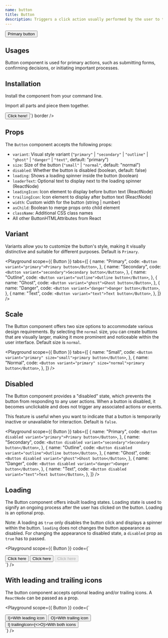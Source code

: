 ```yaml
---
name: button
title: Button
description: Triggers a click action usually performed by the user to trigger an event such as submitting a form or closing a dialog.
---
```


<Preview>
  <Button variant="primary">Primary button</Button>
</Preview>

## Usages

Button component is used for primary actions, such as submitting forms, confirming decisions, or initiating important processes.

## Installation

Install the component from your command line.

<LiveProvider>
  <LiveEditor code={`npm install @raystack/apsara`} border />
</LiveProvider>

Import all parts and piece them together.

<LiveProvider>
    <LiveEditor code={`

<Button variant="primary">Click here!</Button>`} border />
</LiveProvider>


## Props

The `Button` component accepts the following props:

- `variant`: Visual style variant (`"primary"` | `"secondary"` | `"outline"` | `"ghost"` | `"danger"` | `"text"`, default: "primary")
- `size`: Size of the button (`"small"` | `"normal"`, default: "normal")
- `disabled`: Whether the button is disabled (boolean, default: false)
- `loading`: Shows a loading spinner inside the button (boolean)
- `loaderText`: Optional text to display next to the loading spinner (ReactNode)
- `leadingIcon`: Icon element to display before button text (ReactNode)
- `trailingIcon`: Icon element to display after button text (ReactNode)
- `width`: Custom width for the button (string | number)
- `asChild`: Boolean to merge props onto child element
- `className`: Additional CSS class names
- All other ButtonHTMLAttributes from React


## Variant

Variants allow you to customize the button's style, making it visually distinctive and suitable for different purposes. Default is `Primary`.

<Playground
  scope={{ Button }}
  tabs={[
    {
      name: "Primary",
      code: `<Button variant="primary">Primary button</Button>`,
    },
    {
      name: "Secondary",
      code: `<Button variant="secondary">Secondary button</Button>`,
    },
    {
      name: "Outline",
      code: `<Button variant="outline">Outline button</Button>`,
    },
    {
      name: "Ghost",
      code: `<Button variant="ghost">Ghost button</Button>`,
    },
    {
      name: "Danger",
      code: `<Button variant="danger">Danger button</Button>`,
    },
    {
      name: "Text",
      code: `<Button variant="text">Text button</Button>`,
    },
  ]}
/>


## Scale

The Button component offers two size options to accommodate various design requirements. By selecting the `normal` size, you can create buttons that are visually larger, making it more prominent and noticeable within the user interface. Default size is `normal`.

<Playground
  scope={{ Button }}
  tabs={[
    {
      name: "Small",
      code: `<Button variant="primary" size="small">primary button</Button>`,
    },
    {
      name: "Normal",
      code: `<Button variant="primary" size="normal">primary button</Button>`,
    },
  ]}
/>

## Disabled

The Button component provides a "disabled" state, which prevents the button from responding to any user actions. When a button is disabled, it becomes unclickable and does not trigger any associated actions or events.

This feature is useful when you want to indicate that a button is temporarily inactive or unavailable for interaction. Default is `false`.

<Playground
  scope={{ Button }}
  tabs={[
    {
      name: "Primary",
      code: `<Button disabled variant="primary">Primary button</Button>`,
    },
    {
      name: "Secondary",
      code: `<Button disabled variant="secondary">Secondary button</Button>`,
    },
    {
      name: "Outline",
      code: `<Button disabled variant="outline">Outline button</Button>`,
    },
    {
      name: "Ghost",
      code: `<Button disabled variant="ghost">Ghost button</Button>`,
    },
    {
      name: "Danger",
      code: `<Button disabled variant="danger">Danger button</Button>`,
    },
    {
      name: "Text",
      code: `<Button disabled variant="text">Text button</Button>`,
    },
  ]}
/>

## Loading

The Button component offers inbuilt loading states. Loading state is used to signify an ongoing process after the user has clicked on the button. Loading is an optional prop.

Note: A loading as `true` only disables the button click and displays a spinner within the button. `loading` does not changes the button appearance as disabled. For changing the appearance to disabled state, a `disabled` prop as `true` has to passed.

<Playground
  scope={{ Button }}
  code={`
<div style={{display:'flex', gap: '8px'}}>
    <Button variant="primary" loading>Click here</Button>
    <Button variant="primary" loading loaderText="Custom Loading...">Click here</Button>
    <Button variant="primary" loading loaderText="Loading..." disabled>Click here</Button>
</div>
`}
/>

## With leading and trailing icons

The button component accepts optional leading and/or trailing icons. A `ReactNode` can be passed as a prop.

<Playground
  scope={{ Button }}
  code={`
<div style={{display:'flex', gap: '8px'}}>
    <Button variant="primary" leadingIcon={<>I</>}>With leading icon</Button>
    <Button variant="primary" trailingIcon={<>O</>}>With trailing icon</Button>
    <Button variant="primary" leadingIcon={<>I</>} trailingIcon={<>O</>}>With both icons</Button>
</div>
`}
/>
